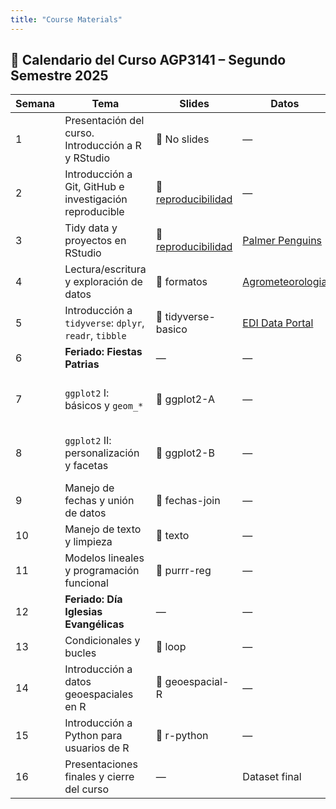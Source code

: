 ```yaml
---
title: "Course Materials"
---
```


## 📆 Calendario del Curso AGP3141 – Segundo Semestre 2025

| Semana | Tema                                                    | Slides                                                                                    | Datos                                                                      | Referencias                                                                        |     |
|--------|---------------------------------------------------------|-------------------------------------------------------------------------------------------|----------------------------------------------------------------------------|------------------------------------------------------------------------------------|-----|
| 1      | Presentación del curso. Introducción a R y RStudio      | 📄 No slides                                                                              | —                                                                          | Videos en Canvas                                                                   |     |
| 2      | Introducción a Git, GitHub e investigación reproducible | 📄 [reproducibilidad](https://saryace.github.io/environ-dataviz-uc/slides/01-semana.html) | —                                                                          | [Happy Git with R](https://happygitwithr.com/) + otras (ver slides)                |     |
| 3      | Tidy data y proyectos en RStudio                        | 📄 [reproducibilidad](https://saryace.github.io/environ-dataviz-uc/slides/03-semana.html) | [Palmer Penguins](https://allisonhorst.github.io/palmerpenguins/)          | [R4DS](https://es.r4ds.hadley.nz/)                                                 |     |
| 4      | Lectura/escritura y exploración de datos                | 📄 formatos                                                                               | [Agrometeorologia](https://agrometeorologia.cl/)                           | [R4DS](https://es.r4ds.hadley.nz/)                                                 |     |
| 5      | Introducción a `tidyverse`: `dplyr`, `readr`, `tibble`  | 📄 tidyverse-basico                                                                       | [EDI Data Portal](https://portal.edirepository.org/nis/advancedSearch.jsp) | [R4DS](https://es.r4ds.hadley.nz/)                                                 |     |
| 6      | **Feriado: Fiestas Patrias**                            | —                                                                                         | —                                                                          | —                                                                                  |     |
| 7      | `ggplot2` I: básicos y `geom_*`                         | 📄 ggplot2-A                                                                              | —                                                                          | [Modern Data Visualization with R](https://rkabacoff.github.io/datavis/index.html) |     |
| 8      | `ggplot2` II: personalización y facetas                 | 📄 ggplot2-B                                                                              | —                                                                          | [Modern Data Visualization with R](https://rkabacoff.github.io/datavis/index.html) |     |
| 9      | Manejo de fechas y unión de datos                       | 📄 fechas-join                                                                            | —                                                                          | [R4DS](https://es.r4ds.hadley.nz/)                                                 |     |
| 10     | Manejo de texto y limpieza                              | 📄 texto                                                                                  | —                                                                          | —                                                                                  |     |
| 11     | Modelos lineales y programación funcional               | 📄 purrr-reg                                                                              | —                                                                          | —                                                                                  |     |
| 12     | **Feriado: Día Iglesias Evangélicas**                   | —                                                                                         | —                                                                          | —                                                                                  |     |
| 13     | Condicionales y bucles                                  | 📄 loop                                                                                   | —                                                                          | —                                                                                  |     |
| 14     | Introducción a datos geoespaciales en R                 | 📄 geoespacial-R                                                                          | —                                                                          | —                                                                                  |     |
| 15     | Introducción a Python para usuarios de R                | 📄 r-python                                                                               | —                                                                          | —                                                                                  |     |
| 16     | Presentaciones finales y cierre del curso               | —                                                                                         | Dataset final                                                              | —                                                                                  | —   |
